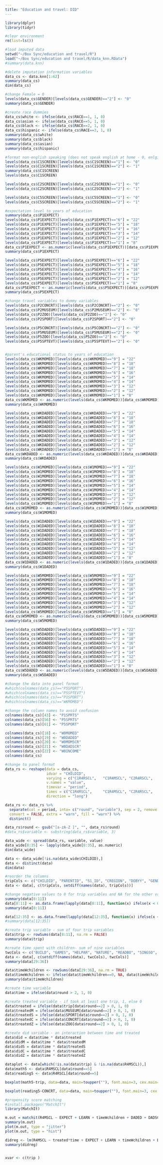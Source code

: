 ```yaml
---
title: "Education and travel: DID"
---
```


```r
library(dplyr)
library(tidyr)
```


```r
#clear environment
rm(list=ls())

#load imputed data
setwd("~/Box Sync/education and travel/R")
load("~/Box Sync/education and travel/R/data_knn.RData")
#summary(data.knn)

#delete imputation information variables
data_cs <- data.knn[1:62]
summary(data_cs)
dim(data_cs)
```


```r
#change Female = 0
levels(data_cs$GENDER)[levels(data_cs$GENDER)=="2"] <- "0"
summary(data_cs$GENDER)

#create race dummies
data_cs$white <- ifelse(data_cs$RACE==1, 1, 0)
data_cs$asian <- ifelse(data_cs$RACE==5, 1, 0)
data_cs$black <- ifelse(data_cs$RACE==2, 1, 0)
data_cs$hispanic <- ifelse(data_cs$RACE==3, 1, 0)
summary(data_cs$white)
summary(data_cs$black)
summary(data_cs$asian)
summary(data_cs$hispanic)

#format non-english speaking (does not speak english at home - 0, enlgish at home - 1)
levels(data_cs$C1SCREEN)[levels(data_cs$C1SCREEN)=="1"] <- "0"
levels(data_cs$C1SCREEN)[levels(data_cs$C1SCREEN)=="2"] <- "1"
summary(data_cs$C1SCREEN)
levels(data_cs$C1SCREEN)

levels(data_cs$C2SCREEN)[levels(data_cs$C2SCREEN)=="1"] <- "0"
levels(data_cs$C2SCREEN)[levels(data_cs$C2SCREEN)=="2"] <- "1"

levels(data_cs$C5SCREEN)[levels(data_cs$C5SCREEN)=="1"] <- "0"
levels(data_cs$C5SCREEN)[levels(data_cs$C5SCREEN)=="2"] <- "1"

#expectation level to years of education
summary(data_cs$P1EXPECT)
levels(data_cs$P1EXPECT)[levels(data_cs$P1EXPECT)=="6"] = "22"
levels(data_cs$P1EXPECT)[levels(data_cs$P1EXPECT)=="5"] = "18"
levels(data_cs$P1EXPECT)[levels(data_cs$P1EXPECT)=="4"] = "16"
levels(data_cs$P1EXPECT)[levels(data_cs$P1EXPECT)=="3"] = "14"
levels(data_cs$P1EXPECT)[levels(data_cs$P1EXPECT)=="2"] = "12"
levels(data_cs$P1EXPECT)[levels(data_cs$P1EXPECT)=="1"] = "8"
data_cs$P1EXPECT <- as.numeric(levels(data_cs$P1EXPECT))[data_cs$P1EXPECT]
summary(data_cs$P1EXPECT)

levels(data_cs$P5EXPECT)[levels(data_cs$P5EXPECT)=="6"] = "22"
levels(data_cs$P5EXPECT)[levels(data_cs$P5EXPECT)=="5"] = "18"
levels(data_cs$P5EXPECT)[levels(data_cs$P5EXPECT)=="4"] = "16"
levels(data_cs$P5EXPECT)[levels(data_cs$P5EXPECT)=="3"] = "14"
levels(data_cs$P5EXPECT)[levels(data_cs$P5EXPECT)=="2"] = "12"
levels(data_cs$P5EXPECT)[levels(data_cs$P5EXPECT)=="1"] = "8"
data_cs$P5EXPECT <- as.numeric(levels(data_cs$P5EXPECT))[data_cs$P5EXPECT]
summary(data_cs$P5EXPECT)

#change travel variables to dummy variables
levels(data_cs$P2CONCRT)[levels(data_cs$P2CONCRT)=="2"] <- "0"
levels(data_cs$P2MUSEUM)[levels(data_cs$P2MUSEUM)=="2"] <- "0"
levels(data_cs$P2ZOO)[levels(data_cs$P2ZOO)=="2"] <- "0"
levels(data_cs$P2SPORT)[levels(data_cs$P2SPORT)=="2"] <- "0"

levels(data_cs$P5CONCRT)[levels(data_cs$P5CONCRT)=="2"] <- "0"
levels(data_cs$P5MUSEUM)[levels(data_cs$P5MUSEUM)=="2"] <- "0"
levels(data_cs$P5ZOO)[levels(data_cs$P5ZOO)=="2"] <- "0"
levels(data_cs$P5SPTEVT)[levels(data_cs$P5SPTEVT)=="2"] <- "0"


#parent's educational status to years of education
levels(data_cs$WKMOMED)[levels(data_cs$WKMOMED)=="9"] = "22"
levels(data_cs$WKMOMED)[levels(data_cs$WKMOMED)=="8"] = "18"
levels(data_cs$WKMOMED)[levels(data_cs$WKMOMED)=="7"] = "18"
levels(data_cs$WKMOMED)[levels(data_cs$WKMOMED)=="6"] = "16"
levels(data_cs$WKMOMED)[levels(data_cs$WKMOMED)=="5"] = "14"
levels(data_cs$WKMOMED)[levels(data_cs$WKMOMED)=="4"] = "14"
levels(data_cs$WKMOMED)[levels(data_cs$WKMOMED)=="3"] = "12"
levels(data_cs$WKMOMED)[levels(data_cs$WKMOMED)=="2"] = "12"
levels(data_cs$WKMOMED)[levels(data_cs$WKMOMED)=="1"] = "8"
data_cs$WKMOMED <- as.numeric(levels(data_cs$WKMOMED))[data_cs$WKMOMED]
summary(data_cs$WKMOMED)

levels(data_cs$WKDADED)[levels(data_cs$WKDADED)=="9"] = "22"
levels(data_cs$WKDADED)[levels(data_cs$WKDADED)=="8"] = "18"
levels(data_cs$WKDADED)[levels(data_cs$WKDADED)=="7"] = "18"
levels(data_cs$WKDADED)[levels(data_cs$WKDADED)=="6"] = "16"
levels(data_cs$WKDADED)[levels(data_cs$WKDADED)=="5"] = "14"
levels(data_cs$WKDADED)[levels(data_cs$WKDADED)=="4"] = "14"
levels(data_cs$WKDADED)[levels(data_cs$WKDADED)=="3"] = "12"
levels(data_cs$WKDADED)[levels(data_cs$WKDADED)=="2"] = "12"
levels(data_cs$WKDADED)[levels(data_cs$WKDADED)=="1"] = "8"
data_cs$WKDADED <- as.numeric(levels(data_cs$WKDADED))[data_cs$WKDADED]
summary(data_cs$WKDADED)

levels(data_cs$W1MOMED)[levels(data_cs$W1MOMED)=="9"] = "22"
levels(data_cs$W1MOMED)[levels(data_cs$W1MOMED)=="8"] = "18"
levels(data_cs$W1MOMED)[levels(data_cs$W1MOMED)=="7"] = "18"
levels(data_cs$W1MOMED)[levels(data_cs$W1MOMED)=="6"] = "16"
levels(data_cs$W1MOMED)[levels(data_cs$W1MOMED)=="5"] = "14"
levels(data_cs$W1MOMED)[levels(data_cs$W1MOMED)=="4"] = "14"
levels(data_cs$W1MOMED)[levels(data_cs$W1MOMED)=="3"] = "12"
levels(data_cs$W1MOMED)[levels(data_cs$W1MOMED)=="2"] = "12"
levels(data_cs$W1MOMED)[levels(data_cs$W1MOMED)=="1"] = "8"
data_cs$W1MOMED <- as.numeric(levels(data_cs$W1MOMED))[data_cs$W1MOMED]
summary(data_cs$W1MOMED)

levels(data_cs$W1DADED)[levels(data_cs$W1DADED)=="9"] = "22"
levels(data_cs$W1DADED)[levels(data_cs$W1DADED)=="8"] = "18"
levels(data_cs$W1DADED)[levels(data_cs$W1DADED)=="7"] = "18"
levels(data_cs$W1DADED)[levels(data_cs$W1DADED)=="6"] = "16"
levels(data_cs$W1DADED)[levels(data_cs$W1DADED)=="5"] = "14"
levels(data_cs$W1DADED)[levels(data_cs$W1DADED)=="4"] = "14"
levels(data_cs$W1DADED)[levels(data_cs$W1DADED)=="3"] = "12"
levels(data_cs$W1DADED)[levels(data_cs$W1DADED)=="2"] = "12"
levels(data_cs$W1DADED)[levels(data_cs$W1DADED)=="1"] = "8"
data_cs$W1DADED <- as.numeric(levels(data_cs$W1DADED))[data_cs$W1DADED]
summary(data_cs$W1DADED)

levels(data_cs$W5MOMED)[levels(data_cs$W5MOMED)=="9"] = "22"
levels(data_cs$W5MOMED)[levels(data_cs$W5MOMED)=="8"] = "18"
levels(data_cs$W5MOMED)[levels(data_cs$W5MOMED)=="7"] = "18"
levels(data_cs$W5MOMED)[levels(data_cs$W5MOMED)=="6"] = "16"
levels(data_cs$W5MOMED)[levels(data_cs$W5MOMED)=="5"] = "14"
levels(data_cs$W5MOMED)[levels(data_cs$W5MOMED)=="4"] = "14"
levels(data_cs$W5MOMED)[levels(data_cs$W5MOMED)=="3"] = "12"
levels(data_cs$W5MOMED)[levels(data_cs$W5MOMED)=="2"] = "12"
levels(data_cs$W5MOMED)[levels(data_cs$W5MOMED)=="1"] = "8"
data_cs$W5MOMED <- as.numeric(levels(data_cs$W5MOMED))[data_cs$W5MOMED]
summary(data_cs$W5MOMED)

levels(data_cs$W5DADED)[levels(data_cs$W5DADED)=="9"] = "22"
levels(data_cs$W5DADED)[levels(data_cs$W5DADED)=="8"] = "18"
levels(data_cs$W5DADED)[levels(data_cs$W5DADED)=="7"] = "18"
levels(data_cs$W5DADED)[levels(data_cs$W5DADED)=="6"] = "16"
levels(data_cs$W5DADED)[levels(data_cs$W5DADED)=="5"] = "14"
levels(data_cs$W5DADED)[levels(data_cs$W5DADED)=="4"] = "14"
levels(data_cs$W5DADED)[levels(data_cs$W5DADED)=="3"] = "12"
levels(data_cs$W5DADED)[levels(data_cs$W5DADED)=="2"] = "12"
levels(data_cs$W5DADED)[levels(data_cs$W5DADED)=="1"] = "8"
data_cs$W5DADED <- as.numeric(levels(data_cs$W5DADED))[data_cs$W5DADED]
summary(data_cs$W5DADED)
```

```r
#change the data into panel format
#which(colnames(data_cs)=="P5SPORT")
#which(colnames(data_cs)=="P5SPTEVT")
#which(colnames(data_cs)=="P1SPORT")
#which(colnames(data_cs)=="WKMOMED")

#change the column names to avoid confusion
colnames(data_cs)[43] <- "P1SPRTS"
colnames(data_cs)[56] <- "P5SPRTS"
colnames(data_cs)[61] <- "P5SPORT"

colnames(data_cs)[18] <- "W0MOMED"
colnames(data_cs)[19] <- "W0DADED"
colnames(data_cs)[20] <- "W0MOMSCR"
colnames(data_cs)[21] <- "W0DADSCR"
colnames(data_cs)[22] <- "W0INCOME"
colnames(data_cs)

#change to panel format
data_rs <- reshape(data = data_cs, 
                   idvar = "CHILDID", 
                   varying = c("C1R4RSCL", 	 "C1R4MSCL", "C2R4RSCL", 	"C2R4MSCL", 	"C5R4RSCL", 	"C5R4MSCL", 	"T1LEARN", 	"T2LEARN", 	"T4LEARN", 	"T5LEARN", 	"W0MOMED", "W0DADED", 	"W0MOMSCR", 	"W0DADSCR", 	"W0INCOME", 	"W1MOMED", 	"W1DADED", 	"W1MOMSCR", 	"W1DADSCR", 	"W1INCOME", "W5MOMED", 	"W5DADED", 	"W5MOMSCR", 	"W5DADSCR", 	"C1SCREEN", 	"C2SCREEN", 	"C5SCREEN", 	"P1EXPECT", 	"P1READBO", "P1TELLST", 	"P1SINGSO", 	"P1HELPAR", 	"P1GAMES", 	"P1NATURE", 	"P1BUILD", 	"P1SPRTS", 	"P2CONCRT", 	"P2MUSEUM", "P2ZOO", 	"P2SPORT", 	"P2INCOME", 	"P5EXPECT", 	"P5TELLST", 	"P5SINGSO", 	"P5HELPAR", 	"P5GAMES", 	"P5NATURE", "P5BUILD", 	"P5SPRTS", 	"P5READBO", 	"P5CONCRT", 	"P5MUSEUM", 	"P5ZOO", 	"P5SPORT", 	"P5TINCTH"), 
                   v.names = "value",
                   timevar = "period", 
                   times = c("C1R4RSCL", 	 "C1R4MSCL", "C2R4RSCL", 	"C2R4MSCL", 	"C5R4RSCL", 	"C5R4MSCL", 	"T1LEARN", 	"T2LEARN", 	"T4LEARN", 	"T5LEARN", 	"W0MOMED", "W0DADED", 	"W0MOMSCR", 	"W0DADSCR", 	"W0INCOME", 	"W1MOMED", 	"W1DADED", 	"W1MOMSCR", 	"W1DADSCR", 	"W1INCOME", "W5MOMED", 	"W5DADED", 	"W5MOMSCR", 	"W5DADSCR", 	"C1SCREEN", 	"C2SCREEN", 	"C5SCREEN", 	"P1EXPECT", 	"P1READBO", "P1TELLST", 	"P1SINGSO", 	"P1HELPAR", 	"P1GAMES", 	"P1NATURE", 	"P1BUILD", 	"P1SPRTS", 	"P2CONCRT", 	"P2MUSEUM", "P2ZOO", 	"P2SPORT", 	"P2INCOME", 	"P5EXPECT", 	"P5TELLST", 	"P5SINGSO", 	"P5HELPAR", 	"P5GAMES", 	"P5NATURE", "P5BUILD", 	"P5SPRTS", 	"P5READBO", 	"P5CONCRT", 	"P5MUSEUM", 	"P5ZOO", 	"P5SPORT", 	"P5TINCTH"), 
                   direction = "long")

data_rs <- data_rs %>% 
  separate(col = period, into= c("round", "variable"), sep = 2, remove = TRUE,
  convert = FALSE, extra = "warn", fill = "warn") %>%
  distinct()

data_rs$round <- gsub("[a-zA-Z ]", "", data_rs$round)
#data_rs$variable <- substring(data_rs$variable, 3)
```

```r
data_wide <- spread(data_rs, variable, value)
data_wide[8:35] <- lapply(data_wide[8:35], as.numeric)
dim(data_wide)
```

```r
data <- data_wide[!is.na(data_wide$CHILDID),]
data <- distinct(data)
dim(data)

#reorder the columns
tripCols <- c("CHILDID", "PARENTID", "S1_ID", "CREGION", "DOBYY", "GENDER", "RACE", "CONCRT", "MUSEUM", "ZOO", "SPORT")
data <- data[, c(tripCols, setdiff(names(data), tripCols))]

#change negative values to 0 for trip variables and NA for the other variables
summary(data[8:11])
data[8:11] <- as.data.frame(lapply(data[8:11], function(x) ifelse(x < 0, 0, x)))
summary(data[8:11])

data[12:35] <- as.data.frame(lapply(data[12:35], function(x) ifelse(x < 0, NA, x)))
#summary(data[12:35])

#create trip variable - sum of four trip variables
data$trip <- rowSums(data[8:11], na.rm = FALSE)
summary(data$trip)

#create time spent with children- sum of nine variables
twcCols <- c("BUILD", "GAMES", "HELPAR", "NATURE", "READBO", "SINGSO", "SPRTS", "TELLST")
data <- data[, c(setdiff(names(data), twcCols), twcCols)]
summary(data[29:36])

data$timeWchildren <- rowSums(data[29:36], na.rm = TRUE)
data$timeWchildren <- ifelse(data$timeWchildren==0, NA, data$timeWchildren)
summary(data$timeWchildren)
```

```r
#create time variable
data$time = ifelse(data$round > 2, 1, 0)

#create treated variable - if took at least one trip, 1, else 0
data$treated = ifelse(data$trip[data$round==2] > 0, 1, 0)
data$treatedM = ifelse(data$MUSEUM[data$round==2] > 0, 1, 0)
data$treatedS = ifelse(data$SPORT[data$round==2] > 0, 1, 0)
data$treatedC = ifelse(data$CONCRT[data$round==2] > 0, 1, 0)
data$treatedZ = ifelse(data$ZOO[data$round==2] > 0, 1, 0)

#create did variable - an interaction between time and treated
data$did = data$time * data$treated
data$didM = data$time * data$treatedM
data$didS = data$time * data$treatedS
data$didC = data$time * data$treatedC
data$didZ = data$time * data$treatedZ
```

```r
dataplot <- data[which(!is.na(data$trip) & !is.na(data$R4MSCL)),]
data$math5 <- data$R4MSCL[data$round==5]
data$reading5 <- data$R4RSCL[data$round==5]

boxplot(math5~trip, data=data, main=toupper(""), font.main=3, cex.main=1.2, xlab="Number of trips", ylab="Math Score", font.lab=3, col="darkgreen")

boxplot(reading5~CONCRT, data=data, main=toupper(""), font.main=3, cex.main=1.2, col=c("red","blue", "yellow", "green"), xlab="Number of trips", ylab="Reading Score", font.lab=3, notch=TRUE, range = 0)
```


```r
#propensity score matching
#install.packages("MatchIt")
library(MatchIt)

m.out = matchit(R4MSCL ~ EXPECT + LEARN + timeWchildren + DADED + DADSCR + MOMED + MOMSCR + SCREEN + TINCTH, data = data, method = "nearest", ratio = 1)
summary(m.out)
plot(m.out, type = "jitter")
plot(m.out, type = "hist")

didreg <- lm(R4MSCL ~ treated*time + EXPECT + LEARN + timeWchildren + DADED + DADSCR + MOMED + MOMSCR + SCREEN + TINCTH + white + black + asian, data = data)
summary(didreg)


xvar <- c(trip )

```


